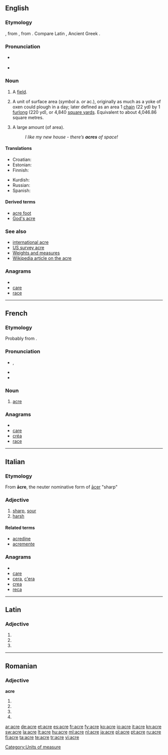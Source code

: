 {{also|Acre}}
==English==

===Etymology===
{{etyl|ang}} {{term|æcer|lang=ang}}, from {{proto|Germanic|akraz}}, from {{proto|Indo-European|h₂éǵros|field}}.  Compare Latin {{term|ager}}, Ancient Greek {{term|ἀγρός|sc=polytonic}}.

===Pronunciation===
*{{a|UK}} {{IPA|/ˈeɪkə/}}
* {{audio|en-us-acre.ogg|Audio (US)}}
*: {{rhymes|eɪkə(r)}}

===Noun===
{{en-noun}}

# {{obsolete}} A [[field]].
# A unit of surface area (''symbol'' a. ''or'' ac.), originally as much as a yoke of oxen could plough in a day; later defined as an area 1 [[chain]] (22 yd) by 1 [[furlong]] (220 yd), or 4,840 [[square yard]]s.  Equivalent to about 4,046.86 square metres.
# {{in plural|informal}} A large amount (of area).
#: ''I like my new house - there’s '''acres''' of space!''

====Translations====

{{trans-top|Unit of surface area}}
* Croatian: {{t-|hr|aker|m}}
* Estonian: {{t-|et|aaker}}
* Finnish: {{t-|fi|eekkeri}}
{{trans-mid}}
* Kurdish: {{ku-Arab|[[به‌رجووت]]}}
* Russian: {{t+|ru|акр}}
* Spanish: {{t+|es|acre|m}}
{{trans-bottom}}

====Derived terms====
* [[acre foot]]
* [[God's acre]]

===See also===
* [[international acre]]
* [[US survey acre]]
* [[Appendix:Weights_and_measures|Weights and measures]]
* [[w:Acre|Wikipedia article on the acre]]

===Anagrams===
* {{alphagram|acer}}
* [[care#English|care]]
* [[race#English|race]]


[[Category:Units of measure]]
----

==French==
===Etymology===
Probably from {{etyl|non|fr}} {{term|akr}}.

===Pronunciation===
* {{IPA|/akʁ/|lang=fr}}, {{SAMPA|/akR/}}
* {{audio|Fr-acre.ogg|audio}}
* {{audio|en-us-acre.ogg|Audio (US)}}

===Noun===
{{fr-noun|f}}

# {{historical|lang=fr}} [[#English|acre]]

===Anagrams===
* {{alphagram|acer}}
* [[care#French|care]]
* [[créa#French|créa]]
* [[race#French|race]]


----

==Italian==

===Etymology===
From {{etyl|la|it}} '''ācre''', the neuter nominative form of [[acer#Latin|ācer]] "sharp"

===Adjective===
{{it-adj|acr|e|i}}

# [[sharp]], [[sour]]
# [[harsh]]

====Related terms====
* [[acredine]]
* [[acremente]]

===Anagrams===
* {{alphagram|acer}}
* [[care#Italian|care]]
* [[cera#Italian|cera]], [[c'era#Italian|c'era]]
* [[crea#Italian|crea]]
* [[reca#Italian|reca]]

----

==Latin==

===Adjective===
{{la-adj-form|ācre}}

# {{inflection of|[[acer#Latin|ācer]]||n|nom|s}}
# {{inflection of|[[acer#Latin|ācer]]||n|acc|s}}
# {{inflection of|[[acer#Latin|ācer]]||n|voc|s}}

----

==Romanian==

===Adjective===
'''acre'''

# {{ro-form-adj|fp|n|acru}}
# {{ro-form-adj|fp|a|acru}}
# {{ro-form-adj|np|n|acru}}
# {{ro-form-adj|np|a|acru}}

[[ar:acre]]
[[de:acre]]
[[et:acre]]
[[es:acre]]
[[fr:acre]]
[[fy:acre]]
[[ko:acre]]
[[io:acre]]
[[it:acre]]
[[kn:acre]]
[[sw:acre]]
[[la:acre]]
[[lt:acre]]
[[hu:acre]]
[[ml:acre]]
[[nl:acre]]
[[ja:acre]]
[[pl:acre]]
[[pt:acre]]
[[ru:acre]]
[[fi:acre]]
[[ta:acre]]
[[te:acre]]
[[tr:acre]]
[[vi:acre]]